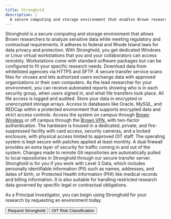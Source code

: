 ```yaml
---
title: Stronghold
description: |
  A secure computing and storage environment that enables Brown researchers to analyze sensitive data while complying with regulatory or contractual requirements.
---
```


<ContentSection title="Why Use Stronghold?">
Stronghold is a secure computing and storage environment that allows Brown researchers to analyze sensitive data while
meeting regulatory and contractual requirements. It adheres to federal and Rhode Island laws for data privacy and
protection. With Stronghold, you get dedicated Windows or Linux virtual workstations that you and your collaborators
can access remotely. Workstations come with standard software packages but can be configured to fit your specific
research needs.
</ContentSection>

<ContentSection title="Security Features">
<CardGroup>
  <StyledCard size="lg" iconName="FaArrowsAltH" title="Secure Data Exchange">
    Download data from whitelisted agencies via HTTPS and SFTP. A secure transfer service scans files for viruses and
    lets authorized users exchange data with approved organizations or their own computers.
  </StyledCard>

  <StyledCard size="lg" iconName="FaEye" title="Monitoring, Auditing & Activity Reporting">
    As the lead researcher for your environment, you can receive automated reports showing who is in each security
    group, when users signed in, and what file transfers took place. All file access is logged and audited.
  </StyledCard>

  <StyledCard size="lg" iconName="FaBoxes" title="Protected Data Services & Storage">
    Store your data in encrypted or unencrypted storage arrays. Access to databases like Oracle, MySQL, and REDCap
    within a protected environment that supports encrypted data and strict access controls.
  </StyledCard>

  <StyledCard size="lg" iconName="FaWifi" title="Secure Access & Identity">
      Access the system on campus through
      <a href="https://it.brown.edu/services/wireless-network-brown" target="_blank" rel="noopener noreferrer">Brown Wireless</a>
       or off campus through the
       <a href="https://it.brown.edu/services/virtual-private-network-vpn" target="_blank" rel="noopener noreferrer">Brown VPN</a>,
        with two-factor authentication.
  </StyledCard>

  <StyledCard size="lg" iconName="FaNetworkWired" title="Facility, System, & Network Security">
        The hardware is housed in a dedicated, private, and fire-suppressed facility with card access, security
        cameras, and a locked enclosure, with physical access limited to approved OIT staff. The operating system is
        kept secure with patches applied at least monthly. A dual firewall provides an extra layer of security for
        traffic coming in and out of the system.
  </StyledCard>

  <StyledCard size="lg" iconName="FaCodeBranch" title="Automated Git Sync">
        Changes made to remote Git repositories are automatically pulled to local repositories in Stronghold through our
        secure transfer server.
  </StyledCard>
</CardGroup>
</ContentSection>

<ContentSection title="Is Stronghold Right for You?">
Stronghold is for you if you work with Level 3 Data,
which includes personally identifiable information (PII) such as names, addresses, and dates of birth, or Protected Health
Information (PHI) like medical records and billing information. It is also suitable for handling restricted research
data governed by specific legal or contractual obligations.

As a Principal Investigator, you can begin using Stronghold for your research by requesting an environment today.

<ButtonGroup>
<Button href="https://brown.atlassian.net/servicedesk/customer/portal/22/group/62/create/256">Request Stronghold</Button>
<Button variant="secondary_filled" href="https://it.brown.edu/computing-policies/risk-classifications">
    OIT Risk Classification
</Button>
</ButtonGroup>


</ContentSection>
